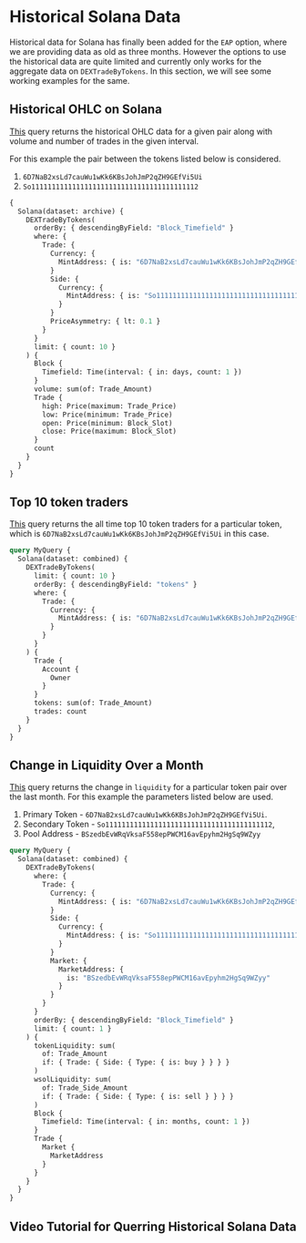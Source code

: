 
# Historical Solana Data

Historical data for Solana has finally been added for the `EAP` option, where we are providing data as old as three months.
However the options to use the historical data are quite limited and currently only works for the aggregate data on
`DEXTradeByTokens`. In this section, we will see some working examples for the same.

## Historical OHLC on Solana

[This](https://ide.bitquery.io/historical-ohlc-for-solana_3) query returns the historical OHLC data for a given pair along with volume
and number of trades in the given interval.

For this example the pair between the tokens listed below is considered.

1. `6D7NaB2xsLd7cauWu1wKk6KBsJohJmP2qZH9GEfVi5Ui`
2. `So11111111111111111111111111111111111111112`

```graphql
{
  Solana(dataset: archive) {
    DEXTradeByTokens(
      orderBy: { descendingByField: "Block_Timefield" }
      where: {
        Trade: {
          Currency: {
            MintAddress: { is: "6D7NaB2xsLd7cauWu1wKk6KBsJohJmP2qZH9GEfVi5Ui" }
          }
          Side: {
            Currency: {
              MintAddress: { is: "So11111111111111111111111111111111111111112" }
            }
          }
          PriceAsymmetry: { lt: 0.1 }
        }
      }
      limit: { count: 10 }
    ) {
      Block {
        Timefield: Time(interval: { in: days, count: 1 })
      }
      volume: sum(of: Trade_Amount)
      Trade {
        high: Price(maximum: Trade_Price)
        low: Price(minimum: Trade_Price)
        open: Price(minimum: Block_Slot)
        close: Price(maximum: Block_Slot)
      }
      count
    }
  }
}
```

## Top 10 token traders

[This](https://ide.bitquery.io/top-10-traders-of-the-token) query returns the all time top 10 token traders for a particular token,
which is `6D7NaB2xsLd7cauWu1wKk6KBsJohJmP2qZH9GEfVi5Ui` in this case.

```graphql
query MyQuery {
  Solana(dataset: combined) {
    DEXTradeByTokens(
      limit: { count: 10 }
      orderBy: { descendingByField: "tokens" }
      where: {
        Trade: {
          Currency: {
            MintAddress: { is: "6D7NaB2xsLd7cauWu1wKk6KBsJohJmP2qZH9GEfVi5Ui" }
          }
        }
      }
    ) {
      Trade {
        Account {
          Owner
        }
      }
      tokens: sum(of: Trade_Amount)
      trades: count
    }
  }
}
```

## Change in Liquidity Over a Month

[This](https://ide.bitquery.io/liquidity-change-in-recent-month) query returns the change in `liquidity` for a particular token
pair over the last month. For this example the parameters listed below are used.

1. Primary Token - `6D7NaB2xsLd7cauWu1wKk6KBsJohJmP2qZH9GEfVi5Ui`.
2. Secondary Token - `So11111111111111111111111111111111111111112`,
3. Pool Address - `BSzedbEvWRqVksaF558epPWCM16avEpyhm2HgSq9WZyy`

```graphql
query MyQuery {
  Solana(dataset: combined) {
    DEXTradeByTokens(
      where: {
        Trade: {
          Currency: {
            MintAddress: { is: "6D7NaB2xsLd7cauWu1wKk6KBsJohJmP2qZH9GEfVi5Ui" }
          }
          Side: {
            Currency: {
              MintAddress: { is: "So11111111111111111111111111111111111111112" }
            }
          }
          Market: {
            MarketAddress: {
              is: "BSzedbEvWRqVksaF558epPWCM16avEpyhm2HgSq9WZyy"
            }
          }
        }
      }
      orderBy: { descendingByField: "Block_Timefield" }
      limit: { count: 1 }
    ) {
      tokenLiquidity: sum(
        of: Trade_Amount
        if: { Trade: { Side: { Type: { is: buy } } } }
      )
      wsolLiquidity: sum(
        of: Trade_Side_Amount
        if: { Trade: { Side: { Type: { is: sell } } } }
      )
      Block {
        Timefield: Time(interval: { in: months, count: 1 })
      }
      Trade {
        Market {
          MarketAddress
        }
      }
    }
  }
}
```

## Video Tutorial for Querring Historical Solana Data

<VideoPlayer url="https://youtu.be/qbSEPbHQb5k" />
